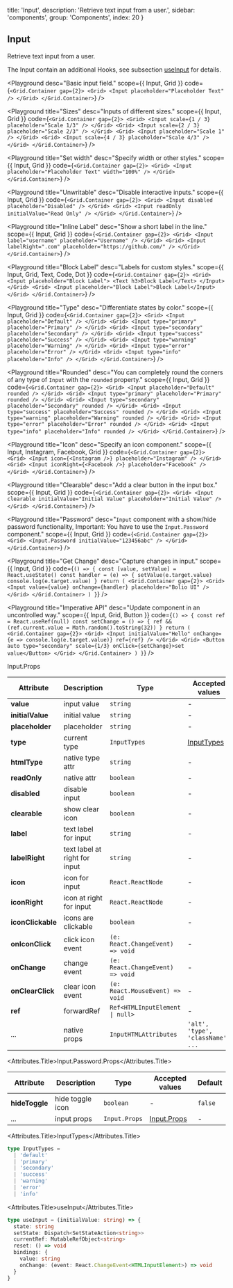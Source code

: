 
  title: 'Input',
  description: 'Retrieve text input from a user.',
  sidebar: 'components',
  group: 'Components',
  index: 20
}

## Input

Retrieve text input from a user.

The Input contain an additional Hooks, see subsection [useInput](/docs/hooks/use-input) for details.

<Playground
  desc="Basic input field."
  scope={{ Input, Grid }}
  code={`
<Grid.Container gap={2}>
  <Grid>
    <Input placeholder="Placeholder Text" />
  </Grid>
</Grid.Container>
`}
/>

<Playground
  title="Sizes"
  desc="Inputs of different sizes."
  scope={{ Input, Grid }}
  code={`
<Grid.Container gap={2}>
  <Grid>
    <Input scale={1 / 3} placeholder="Scale 1/3" />
  </Grid>
  <Grid>
    <Input scale={2 / 3} placeholder="Scale 2/3" />
  </Grid>
  <Grid>
    <Input placeholder="Scale 1" />
  </Grid>
  <Grid>
    <Input scale={4 / 3} placeholder="Scale 4/3" />
  </Grid>
</Grid.Container>
`}
/>

<Playground
  title="Set width"
  desc="Specify width or other styles."
  scope={{ Input, Grid }}
  code={`
<Grid.Container gap={2}>
  <Grid>
    <Input placeholder="Placeholder Text" width="100%" />
  </Grid>
</Grid.Container>
`}
/>

<Playground
  title="Unwritable"
  desc="Disable interactive inputs."
  scope={{ Input, Grid }}
  code={`
<Grid.Container gap={2}>
  <Grid>
    <Input disabled placeholder="Disabled" />
  </Grid>
  <Grid>
    <Input readOnly initialValue="Read Only" />
  </Grid>
</Grid.Container>
`}
/>

<Playground
  title="Inline Label"
  desc="Show a short label in the line."
  scope={{ Input, Grid }}
  code={`
<Grid.Container gap={2}>
  <Grid>
    <Input label="username" placeholder="Username" />
  </Grid>
  <Grid>
    <Input labelRight=".com" placeholder="https://github.com/" />
  </Grid>
</Grid.Container>
`}
/>

<Playground
  title="Block Label"
  desc="Labels for custom styles."
  scope={{ Input, Grid, Text, Code, Dot }}
  code={`
<Grid.Container gap={2}>
  <Grid>
    <Input placeholder="Block Label">
      <Text h3>Block Label</Text>
    </Input>
  </Grid>
  <Grid>
    <Input placeholder="Block Label">Block Label</Input>
  </Grid>
</Grid.Container>
`}
/>

<Playground
  title="Type"
  desc="Differentiate states by color."
  scope={{ Input, Grid }}
  code={`
<Grid.Container gap={2}>
  <Grid>
    <Input placeholder="Default" />
  </Grid>
  <Grid>
    <Input type="primary" placeholder="Primary" />
  </Grid>
  <Grid>
    <Input type="secondary" placeholder="Secondary" />
  </Grid>
  <Grid>
    <Input type="success" placeholder="Success" />
  </Grid>
  <Grid>
    <Input type="warning" placeholder="Warning" />
  </Grid>
  <Grid>
    <Input type="error" placeholder="Error" />
  </Grid>
  <Grid>
    <Input type="info" placeholder="Info" />
  </Grid>
</Grid.Container>
`}
/>

<Playground
  title="Rounded"
  desc="You can completely round the corners of any type of `Input` with the `rounded` property."
  scope={{ Input, Grid }}
  code={`
<Grid.Container gap={2}>
  <Grid>
    <Input placeholder="Default" rounded />
  </Grid>
  <Grid>
    <Input type="primary" placeholder="Primary" rounded />
  </Grid>
  <Grid>
    <Input type="secondary" placeholder="Secondary" rounded />
  </Grid>
  <Grid>
    <Input type="success" placeholder="Success" rounded />
  </Grid>
  <Grid>
    <Input type="warning" placeholder="Warning" rounded />
  </Grid>
  <Grid>
    <Input type="error" placeholder="Error" rounded />
  </Grid>
  <Grid>
    <Input type="info" placeholder="Info" rounded />
  </Grid>
</Grid.Container>
`}
/>

<Playground
  title="Icon"
  desc="Specify an icon component."
  scope={{ Input, Instagram, Facebook, Grid }}
  code={`
<Grid.Container gap={2}>
  <Grid>
    <Input icon={<Instagram />} placeholder="Instagram" />
  </Grid>
  <Grid>
    <Input iconRight={<Facebook />} placeholder="Facebook" />
  </Grid>
</Grid.Container>
`}
/>

<Playground
  title="Clearable"
  desc="Add a clear button in the input box."
  scope={{ Input, Grid }}
  code={`
<Grid.Container gap={2}>
  <Grid>
    <Input
      clearable
      initialValue="Initial Value"
      placeholder="Initial Value"
    />
  </Grid>
</Grid.Container>
`}
/>

<Playground
  title="Password"
  desc="`Input` component with a show/hide password functionality, Important: You have to use the `Input.Password` component."
  scope={{ Input, Grid }}
  code={`
<Grid.Container gap={2}>
  <Grid>
    <Input.Password initialValue="123456abc" />
  </Grid>
</Grid.Container>
`}
/>

<Playground
  title="Get Change"
  desc="Capture changes in input."
  scope={{ Input, Grid }}
  code={`
() => {
  const [value, setValue] = React.useState()
  const handler = (e) => {
    setValue(e.target.value)
    console.log(e.target.value)
  }
  return (
    <Grid.Container gap={2}>
      <Grid>
        <Input value={value} onChange={handler} placeholder="Bolio UI" />
      </Grid>
    </Grid.Container>
  )
}
`}
/>

<Playground
  title="Imperative API"
  desc="Update component in an uncontrolled way."
  scope={{ Input, Grid, Button }}
  code={`
() => {
  const ref = React.useRef(null)
  const setChange = () => {
    ref && (ref.current.value = Math.random().toString(32))
  }
  return (
    <Grid.Container gap={2}>
      <Grid>
        <Input initialValue="Hello" onChange={e => console.log(e.target.value)} ref={ref} />
      </Grid>
      <Grid>
        <Button auto type="secondary" scale={1/3} onClick={setChange}>set value</Button>
      </Grid>
    </Grid.Container>
  )
}
`}
/>

<Attributes edit="/pages/docs/components/input.mdx">
<Attributes.Title>Input.Props</Attributes.Title>

| Attribute         | Description                   | Type                                           | Accepted values                   | Default   |
| ----------------- | ----------------------------- | ---------------------------------------------- | --------------------------------- | --------- |
| **value**         | input value                   | `string`                                       | -                                 | -         |
| **initialValue**  | initial value                 | `string`                                       | -                                 | -         |
| **placeholder**   | placeholder                   | `string`                                       | -                                 | -         |
| **type**          | current type                  | `InputTypes`                                   | [InputTypes](#inputtypes)         | `default` |
| **htmlType**      | native type attr              | `string`                                       | -                                 | `text`    |
| **readOnly**      | native attr                   | `boolean`                                      | -                                 | `false`   |
| **disabled**      | disable input                 | `boolean`                                      | -                                 | `false`   |
| **clearable**     | show clear icon               | `boolean`                                      | -                                 | `false`   |
| **label**         | text label for input          | `string`                                       | -                                 | -         |
| **labelRight**    | text label at right for input | `string`                                       | -                                 | -         |
| **icon**          | icon for input                | `React.ReactNode`                              | -                                 | -         |
| **iconRight**     | icon at right for input       | `React.ReactNode`                              | -                                 | -         |
| **iconClickable** | icons are clickable           | `boolean`                                      | -                                 | `false`   |
| **onIconClick**   | click icon event              | `(e: React.ChangeEvent) => void`               | -                                 | -         |
| **onChange**      | change event                  | `(e: React.ChangeEvent) => void`               | -                                 | -         |
| **onClearClick**  | clear icon event              | `(e: React.MouseEvent) => void`                | -                                 | -         |
| **ref**           | forwardRef                    | <Code>Ref<HTMLInputElement &#124; null></Code> | -                                 | -         |
| ...               | native props                  | `InputHTMLAttributes`                          | `'alt', 'type', 'className', ...` | -         |

<Attributes.Title>Input.Password.Props</Attributes.Title>

| Attribute      | Description      | Type          | Accepted values             | Default |
| -------------- | ---------------- | ------------- | --------------------------- | ------- |
| **hideToggle** | hide toggle icon | `boolean`     | -                           | `false` |
| ...            | input props      | `Input.Props` | [Input.Props](#input.props) | -       |

<Attributes.Title>InputTypes</Attributes.Title>

```ts
type InputTypes =
  | 'default'
  | 'primary'
  | 'secondary'
  | 'success'
  | 'warning'
  | 'error'
  | 'info'
```

<Attributes.Title>useInput</Attributes.Title>

```ts
type useInput = (initialValue: string) => {
  state: string
  setState: Dispatch<SetStateAction<string>>
  currentRef: MutableRefObject<string>
  reset: () => void
  bindings: {
    value: string
    onChange: (event: React.ChangeEvent<HTMLInputElement>) => void
  }
}
```

</Attributes>

